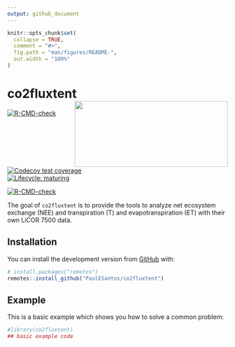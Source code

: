 ```yaml
---
output: github_document
---
```


<!-- README.md is generated from README.Rmd. Please edit that file -->

```r
knitr::opts_chunk$set(
  collapse = TRUE,
  comment = "#>",
  fig.path = "man/figures/README-",
  out.width = "100%"
)
```

# co2fluxtent <a href='https://github.com/PaulESantos/co2fluxtent'><img src='man/figures/tent.jfif' align="right" height="150" width="350" /></a>

<!-- badges: start -->

[![R-CMD-check](https://github.com/r-lib/lifecycle/workflows/R-CMD-check/badge.svg)](https://github.com/r-lib/lifecycle/actions)
[![Codecov test coverage](https://codecov.io/gh/r-lib/lifecycle/branch/master/graph/badge.svg)](https://codecov.io/gh/r-lib/lifecycle?branch=master)  
[![Lifecycle: maturing](https://img.shields.io/badge/lifecycle-maturing-blue.svg)](https://lifecycle.r-lib.org/articles/stages.html#maturing)

[![R-CMD-check](https://github.com/PaulESantos/rmblflux/workflows/R-CMD-check/badge.svg)](https://github.com/PaulESantos/rmblflux/actions)
<!-- badges: end -->

The goal of  `co2fluxtent` is to provide the tools to analyze net ecosystem exchange (NEE) and transpiration (T) and evapotranspiration (ET) with their own LiCOR 7500 data.

## Installation

You can install the development version from [GitHub](https://github.com/) with:

``` r
# install.packages("remotes")
remotes::install_github("PaulESantos/co2fluxtent")
```
## Example

This is a basic example which shows you how to solve a common problem:

```r
#library(co2fluxtent)
## basic example code
```

